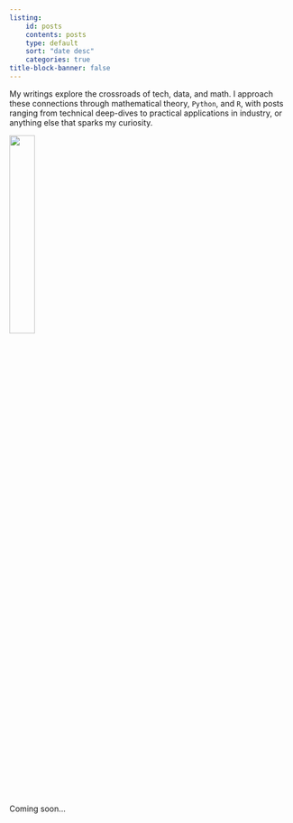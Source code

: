 ```yaml
---
listing:
    id: posts
    contents: posts
    type: default
    sort: "date desc"
    categories: true
title-block-banner: false
---
```


My writings explore the crossroads of tech, data, and math. I approach these connections through mathematical theory, `Python`, and `R`, with posts ranging from technical deep-dives to practical applications in industry, or anything else that sparks my curiosity.

![](img/h-bar.svg){fig-align='center' width=30%}

Coming soon...

::: {#posts}
:::
